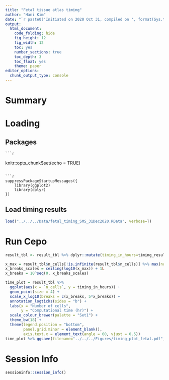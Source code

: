 ```yaml
---
title: "Fetal tissue atlas timing"
author: "Hani Kim"
date: "`r paste0('Initiated on 2020 Oct 31, compiled on ', format(Sys.time(), '%Y %b %d'))`"
output:
  html_document:
    code_folding: hide
    fig_height: 12
    fig_width: 12
    toc: yes
    number_sections: true
    toc_depth: 3
    toc_float: yes
    theme: paper
editor_options: 
  chunk_output_type: console
---
```


# Summary

# Loading 

## Packages
    ```r
knitr::opts_chunk$set(echo = TRUE)
```

```r
suppressPackageStartupMessages({
    library(ggplot2)
    library(dplyr)
})
```

## Load timing results
```r
load("../../../Data/fetal_timing_SMS_31Dec2020.RData", verbose=T)
```

# Run Cepo
```r
result_tbl <- result_tbl %>% dplyr::mutate(timing_in_hours=timing_result/3600)

x_max = result_tbl$n_cells[!is.infinite(result_tbl$n_cells)] %>% max(na.rm = TRUE)
x_breaks_scales = ceiling(log10(x_max)) + 1L
x_breaks = 10^seq(0, x_breaks_scales)

time_plot = result_tbl %>% 
  ggplot(aes(x = `n_cells`, y = timing_in_hours)) +
  geom_point(size = 4) +
  scale_x_log10(breaks = c(x_breaks, 5*x_breaks)) +
  annotation_logticks(sides = "b") +
  labs(x = "Number of cells", 
       y = "Computational time (hr)") +
  scale_colour_brewer(palette = "Set1") +
  theme_bw(18) +
  theme(legend.position = "bottom", 
        panel.grid.minor = element_blank(), 
        axis.text.x = element_text(angle = 60, vjust = 0.5))
time_plot %>% ggsave(filename="../../../Figures/timing_plot_fetal.pdf", width=5, height=5)
```

# Session Info
```r
sessioninfo::session_info()
```
